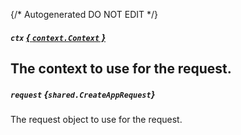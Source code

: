 {/* Autogenerated DO NOT EDIT  */}

##### `ctx` [*{ `context.Context` }*](https://pkg.go.dev/context#Context)
The context to use for the request.
---
##### `request` *{`shared.CreateAppRequest`}*
The request object to use for the request.

<Collapsible openLabel={Labels.showProperties} closeLabel={Labels.hideProperties}>
  <CreateAppRequest />
</Collapsible>


